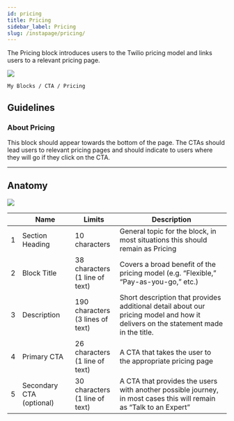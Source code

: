 ```yaml
---
id: pricing
title: Pricing
sidebar_label: Pricing
slug: /instapage/pricing/
---
```


The Pricing block introduces users to the Twilio pricing model and links users to a relevant pricing page.

![](./assets/pricing.png)

```
My Blocks / CTA / Pricing
```

## Guidelines

### About Pricing

This block should appear towards the bottom of the page. The CTAs should lead users to relevant pricing pages and should indicate to users where they will go if they click on the CTA.

---

## Anatomy

![](./assets/pricing-annotated.png)

|     | Name                     | Limits                                  | Description                                                                                                                       |
| --- | ------------------------ | --------------------------------------- | --------------------------------------------------------------------------------------------------------------------------------- |
| 1   | Section Heading          | 10 characters                           | General topic for the block, in most situations this should remain as Pricing                                                     |
| 2   | Block Title              | 38 characters <br /> (1 line of text)   | Covers a broad benefit of the pricing model (e.g. “Flexible,” “Pay-as-you-go,” etc.)                                              |
| 3   | Description              | 190 characters <br /> (3 lines of text) | Short description that provides additional detail about our pricing model and how it delivers on the statement made in the title. |
| 4   | Primary CTA              | 26 characters <br /> (1 line of text)   | A CTA that takes the user to the appropriate pricing page                                                                         |
| 5   | Secondary CTA (optional) | 30 characters <br /> (1 line of text)   | A CTA that provides the users with another possible journey, in most cases this will remain as “Talk to an Expert”                |
